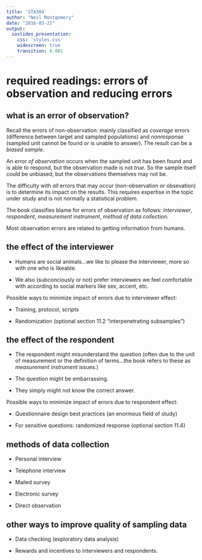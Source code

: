 ```yaml
---
title: 'STA304'
author: "Neil Montgomery"
date: "2016-03-21"
output: 
  ioslides_presentation: 
    css: 'styles.css' 
    widescreen: true 
    transition: 0.001
---
```

\newcommand{\E}[1]{E{\left(#1\right)}}
\newcommand{\flist}[2]{\{#1_1, #1_2, \ldots, #1_#2\}}
\newcommand{\fulist}[3]{\{#1_{{#2}1}, #1_{{#2}2}, \ldots, #1_{{#2}{#3}}\}}
\renewcommand{\bar}[1]{\overline{#1}}
\newcommand{\SE}[1]{\sqrt{\hat{V}(#1)}}

# required readings: errors of observation and reducing errors

## what is an error of observation? { .build }

Recall the errors of non-observation: mainly classified as *coverage* errors (difference between target and sampled populations) and *nonresponse* (sampled unit cannot be found or is unable to answer). The result can be a *biased sample*. 

An *error of observation* occurs when the sampled unit has been found and is able to respond, but the observation made is not *true*. So the sample itself could be unbiased, but the observations themselves may not be.

The difficulty with *all* errors that may occur (non-observation or obsevation) is to determine its impact on the results. This requires expertise in the topic under study and is not normally a statistical problem.

The book classifies blame for errors of observation as follows: *interviewer*, *respondent*, *measurement instrument*, *method of data collection*. 

Most observation errors are related to getting information from humans. 

## the effect of the interviewer { .build }

* Humans are social animals...we like to please the interviewer, more so with one who is likeable. 

* We also (subconciously or not) prefer interviewers we feel comfortable with according to social markers like sex, accent, etc. 

Possible ways to minimize impact of errors due to interviewer effect:

* Training, protocol, scripts

* Randomization (optional section 11.2 "interpenetrating subsamples")

## the effect of the respondent { .build }

* The respondent might misunderstand the question (often due to the unit of measurement or the definition of terms...the book refers to these as *measurement instrument* issues.)

* The question might be embarrassing. 

* They simply might not know the correct answer.

Possible ways to minimize impact of errors due to respondent effect:

* Questionnaire design best practices (an enormous field of study)

* For sensitive questions: randomized response (optional section 11.4)

## methods of data collection { .build }

* Personal interview

* Telephone interview

* Mailed survey

* Electronic survey

* Direct observation

## other ways to improve quality of sampling data { .build }

* Data checking (exploratory data analysis)

* Rewards and incentives to interviewers and respondents.
